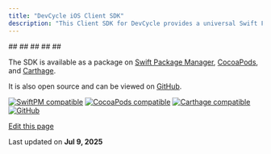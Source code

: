 ```yaml
---
title: "DevCycle iOS Client SDK"
description: "This Client SDK for DevCycle provides a universal Swift Framework to use DevCycle within your iOS / macOS / tvOS / watchOS application. This SDK uses our Client SDK APIs to perform all user segmentation and bucketing for the SDK, providing fast response times using our globally distributed edge workers all around the world."
---
```


<CardGroup>
  <Card title="InstallationInstalling the SDK" href="/sdk/client-side-sdks/ios/ios-install">
    ##
  </Card>
</CardGroup>

<CardGroup>
  <Card title="Getting StartedInitializing the SDK" href="/sdk/client-side-sdks/ios/ios-gettingstarted">
    ##
  </Card>
</CardGroup>

<CardGroup>
  <Card title="UsageUsing the SDK" href="/sdk/client-side-sdks/ios/ios-usage">
    ##
  </Card>
</CardGroup>

<CardGroup>
  <Card title="Example AppTry it out for yourself" href="/sdk/client-side-sdks/ios/ios-example">
    ##
  </Card>
</CardGroup>

<CardGroup>
  <Card title="OpenFeatureHow to implement the OpenFeature Provider for iOS" href="/sdk/client-side-sdks/ios/ios-openfeature">
    ##
  </Card>
</CardGroup>

The SDK is available as a package on [Swift Package Manager](https://swift.org/package-manager/), [CocoaPods](https://cocoapods.org/pods/DevCycle), and [Carthage](https://github.com/Carthage/Carthage).

It is also open source and can be viewed on [GitHub](https://github.com/DevCycleHQ/ios-client-sdk).

[![SwiftPM compatible](/images/sdk/client-side-sdks/ios/badge/SwiftPM-compatible-4BC51D.svg)](https://swift.org/package-manager/) [![CocoaPods compatible](/images/sdk/client-side-sdks/ios/cocoapods/v/DevCycle.svg)](https://cocoapods.org/pods/DevCycle) [![Carthage compatible](/images/sdk/client-side-sdks/ios/badge/Carthage-compatible-4BC51D.svg)](https://github.com/Carthage/Carthage) [![GitHub](/images/sdk/client-side-sdks/ios/github/stars/devcyclehq/ios-client-sdk.svg)](https://github.com/devcyclehq/ios-client-sdk)

[Edit this page](https://github.com/devcyclehq/devcycle-docs/edit/main/docs/sdk/client-side-sdks/ios/ios.md)

Last updated on **Jul 9, 2025**

